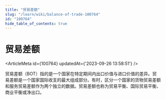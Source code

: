 ```yaml
---
title: "贸易差额"
slug: "/learn/wiki/balance-of-trade-100764"
id: "100764"
hide_table_of_contents: true
---
```



# 贸易差额

<ArticleMeta id={100764} updatedAt={'2023-09-26 13:58:51'} />
<div className='border-solid border-b border-t-0 my-4 border-[var(--ifm-color-gray-300)]' />

贸易差额（BOT）指的是一个国家在特定期间内出口价值与进口价值的差异。贸易差额是一个国家国际收支的最大组成部分。有时，区分一个国家的货物贸易差额和服务贸易差额作为两个独立的数据。贸易差额也称为贸易平衡、国际贸易平衡、商业平衡或净出口。
